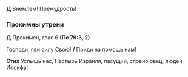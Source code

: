 **Д** Вне́млем! Премудрость! 

### Прокимны утрени

**Д** Прокимен, глас 6 **(Пс 79:3, 2)**

Господи, яви силу Свою! **/** Приди на помощь нам!

**Стих** Услышь нас, Пастырь Израиля, пасущий, словно овец, людей Иосифа!
